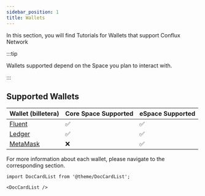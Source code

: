 ```yaml
---
sidebar_position: 1
title: Wallets
---
```


In this section, you will find Tutorials for Wallets that support Conflux Network

:::tip

Wallets supported depend on the Space you plan to interact with.

:::

## Supported Wallets

| Wallet (billetera)     | Core Space Supported | eSpace Supported |
| ---------------------- | -------------------- | ---------------- |
| [Fluent](./fluent)     | ✅                    | ✅                |
| [Ledger](./ledger)     | ✅                    | ✅                |
| [MetaMask](./metamask) | ❌                    | ✅                |

For more information about each wallet, please navigate to the corresponding section.

```mdx-code-block
import DocCardList from '@theme/DocCardList';

<DocCardList />
```

